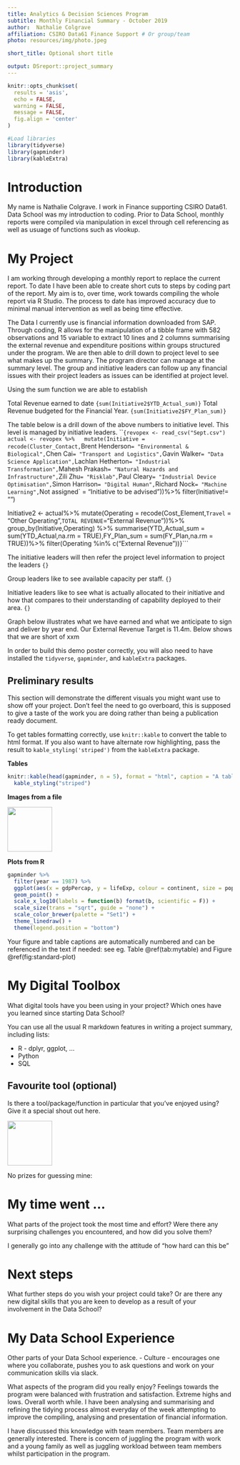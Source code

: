 ```yaml
---
title: Analytics & Decision Sciences Program
subtitle: Monthly Financial Summary - October 2019
author:  Nathalie Colgrave
affiliation: CSIRO Data61 Finance Support # Or group/team
photo: resources/img/photo.jpeg

short_title: Optional short title

output: DSreport::project_summary
---
```

```r
knitr::opts_chunk$set(
  results = 'asis',
  echo = FALSE,
  warning = FALSE,
  message = FALSE,
  fig.align = 'center'
)

#Load libraries
library(tidyverse)
library(gapminder)
library(kableExtra)
```

# Introduction
My name is Nathalie Colgrave.  I work in Finance supporting CSIRO Data61. Data School was my introduction to coding.  Prior to Data School, monthly reports were compiled via manipulation in excel through cell referencing as well as usuage of functions such as vlookup.

# My Project
I am working through developing a monthly report to replace the current report.  To date I have been able to create short cuts to steps by coding part of the report.  My aim is to, over time, work towards compiling the whole report via R Studio.  The process to date has improved accuracy due to minimal manual intervention as well as being time effective.

The Data I currently use is financial information downloaded from SAP.  Through coding,  R allows for the manipulation of a tibble frame with 582 observations and 15 variable to extract 10 lines and 2 columns summarising the external revenue and expenditure positions within groups structured under the program.  We are then able to drill down to project level to see what makes up the summary.  The program director can manage at the summary level.  The group and initiative leaders can follow up any financial issues with their project leaders as issues can be identified at project level.  

Using the sum function we are able to establish 

Total Revenue earned to date 
```{sum(Initiative2$YTD_Actual_sum)}```
Total Revenue budgeted for the Financial Year.
```{sum(Initiative2$FY_Plan_sum)}```


The table below is a drill down of the above numbers to  initiative level.  This level is managed by initiative leaders.
```{revopex <- read_csv("Sept.csv")
actual <- revopex %>%
  mutate(Initiative = recode(Cluster_Contact, 
                             `Brent Henderson` = "Environmental & Biological",
                             `Chen Cai`  = "Transport and Logistics",
                             `Gavin Walker` = "Data Science Application",
                             `Lachlan Hetherton` = "Industrial Transformation",
                             `Mahesh Prakash` = "Natural Hazards and Infrastructure",
                             `Zili Zhu` = "Risklab",
                             `Paul Cleary` = "Industrial Device Optimisation",
                             `Simon Harrison` = "Digital Human",
                             `Richard Nock` = "Machine Learning",
                             `Not assigned` = "Initiative to be advised"))%>%
  filter(Initiative!= "")

Initiative2 <- actual%>%
  mutate(Operating = recode(Cost_Element,`Travel` = "Other Operating",`TOTAL REVENUE`="External Revenue"))%>%
  group_by(Initiative,Operating) %>%
  summarise(YTD_Actual_sum = sum(YTD_Actual,na.rm = TRUE),FY_Plan_sum = sum(FY_Plan,na.rm = TRUE))%>%
  filter(Operating %in% c("External Revenue"))}```

The initiative leaders will then refer the project level information to project the
leaders 
```{}```

Group leaders like to see available capacity per staff.
```{}```

Initiative leaders like to see what is actually allocated to their initiative and how that compares to their understanding of capability deployed to their area.
```{}```

Graph below illustrates what we have earned and what we anticipate to sign and deliver by year end.
Our External Revenue Target is 11.4m.  Below shows that we are short of xxm  

In order to build this demo poster correctly, you will also need to have installed the `tidyverse`, 
`gapminder`, and `kableExtra` packages.

## Preliminary results

This section will demonstrate the different visuals you might want use to show off your 
project. Don't feel the need to go overboard, this is supposed to give a taste of the work you are
doing rather than being a publication ready document.

To get tables formatting correctly, use `knitr::kable` to convert the table to html format. If
you also want to have alternate row highlighting, pass the result to `kable_styling('striped')` 
from the `kableExtra` package.

**Tables**
```r
knitr::kable(head(gapminder, n = 5), format = "html", caption = "A table of data") %>% 
  kable_styling("striped")
```

**Images from a file**

![](resources/img/tidyverse.png){width=100px}

**Plots from R**
```r
gapminder %>% 
  filter(year == 1987) %>% 
  ggplot(aes(x = gdpPercap, y = lifeExp, colour = continent, size = pop)) +
  geom_point() +
  scale_x_log10(labels = function(b) format(b, scientific = F)) +
  scale_size(trans = "sqrt", guide = "none") +
  scale_color_brewer(palette = "Set1") +
  theme_linedraw() +
  theme(legend.position = "bottom")
```

Your figure and table captions are automatically numbered and can be referenced in the text
if needed: see eg. Table \@ref(tab:mytable) and Figure \@ref(fig:standard-plot)

# My Digital Toolbox

What digital tools have you been using in your project? Which ones have you learned since starting 
Data School?

You can use all the usual R markdown features in writing a project summary, including lists:

* R - dplyr, ggplot, ...
* Python
* SQL

## Favourite tool (optional)

Is there a tool/package/function in particular that you've enjoyed using? Give it a special shout out here.

![](https://raw.githubusercontent.com/tidyverse/ggplot2/master/man/figures/logo.png){.pull-right width=100px}

No prizes for guessing mine:

# My time went ...

What parts of the project took the most time and effort? Were there any surprising challenges you
encountered, and how did you solve them?

I generally go into any challenge with the attitude of "how hard can this be"

# Next steps

What further steps do you wish your project could take? Or are there any new digital skills that you
are keen to develop as a result of your involvement in the Data School?

# My Data School Experience

Other parts of your Data School experience. 
- Culture - encourages one where you collaborate, pushes you to ask questions and work on your communication skills via slack.

What aspects of the program did you really enjoy?  Feelings towards the program were balanced with frustration and satisfaction.  Extreme highs and lows.  Overall worth while.
I have been analysing and summarising and refining the tidying process almost everyday of the week attempting to improve the compiling, analysing and presentation of financial information.

I have discussed this knowledge with team members.  Team members are generally interested.  There is concern of juggling the program with work and a young family as well as juggling workload between team members whilst participation in the program.  

